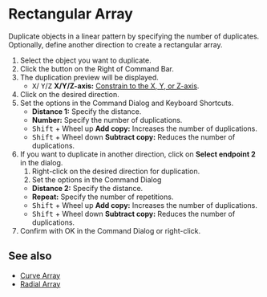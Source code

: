 
# Rectangular Array

<Reference shortcut="" command="Rectangular Array" button="Right of Command Bar" />

Duplicate objects in a linear pattern by specifying the number of duplicates. Optionally, define another direction to create a rectangular array.

1. Select the object you want to duplicate.
2. Click the button <ButtonIcon type="button-rectangular-array" /> on the Right of Command Bar.
3. The duplication preview will be displayed.
   - <kbd>X</kbd>/ <kbd>Y</kbd>/<kbd>Z</kbd> **X/Y/Z-axis:** [Constrain to the X, Y, or Z-axis](./sketching-essentials#constrain-to-an-axis).
4. Click on the desired direction.
5. Set the options in the Command Dialog and Keyboard Shortcuts.
   - **Distance 1:** Specify the distance.
   - **Number:** Specify the number of duplications.
   - <kbd>Shift</kbd> + Wheel up **Add copy:** Increases the number of duplications.
   - <kbd>Shift</kbd> + Wheel down **Subtract copy:** Reduces the number of duplications.
6. If you want to duplicate in another direction, click on **Select endpoint 2** in the dialog.
    1. Right-click on the desired direction for duplication.
    2. Set the options in the Command Dialog 
      - **Distance 2:** Specify the distance.
      - **Repeat:** Specify the number of repetitions.
      - <kbd>Shift</kbd> + Wheel up **Add copy:** Increases the number of duplications.
      - <kbd>Shift</kbd> + Wheel down **Subtract copy:** Reduces the number of duplications.
7. Confirm with OK in the Command Dialog or right-click.

## See also
- [Curve Array](./curve-array)
- [Radial Array](./radial-array)










